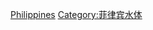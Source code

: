 {{Catnav|頁面分類|地理|水體|湖泊|各國湖泊}}
{{Catnav|頁面分類|地理|地形|湖泊|各國湖泊}}
{{Catnav|頁面分類|地理|各國地理|菲律賓地理}}
{{Catnav|頁面分類|地理|各國地理|各國湖泊}}
{{Catnav|頁面分類|各種主題的頁面分類|按國家分類|各國地理|菲律賓地理}}
{{Catnav|頁面分類|各種主題的頁面分類|按國家分類|各國地理|各國湖泊}}

{{commons category|Lakes of the Philippines}}
{{catmore}}

[[Category:亚洲各国湖泊|Philippines]]
[[Category:菲律宾水体|Category:菲律宾水体]]